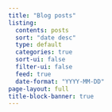 ```yaml
---
title: "Blog posts"
listing:
  contents: posts
  sort: "date desc"
  type: default
  categories: true
  sort-ui: false
  filter-ui: false
  feed: true
  date-format: "YYYY-MM-DD"
page-layout: full
title-block-banner: true
---
```


